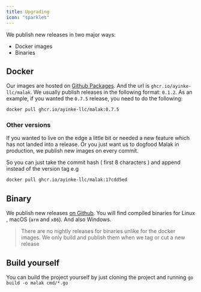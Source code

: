```yaml
---
title: Upgrading
icon: "sparkles"
---
```


We publish new releases in two major ways:

- Docker images
- Binaries

## Docker

Our images are hosted on [Github Packages](https://github.com/ayinke-llc/malak/pkgs/container/malak).
And the url is `ghcr.io/ayinke-llc/malak`. We usually publish releases in the following format: `0.1.2`. As an example,
if you wanted the `0.7.5` release, you need to do the following:

```sh
docker pull ghcr.io/ayinke-llc/malak:0.7.5
```

### Other versions

If you wanted to live on the edge a little bit or needed a new feature which has not landed into a
release. Or you just want us to dogfood Malak in production, we publish new images on every commit.

So you can just take the commit hash ( first 8 characters ) and append
instead of the version tag e.g

```sh
docker pull ghcr.io/ayinke-llc/malak:17cdd5ed
```

## Binary

We publish new releases [on Github](https://github.com/ayinke-llc/malak/releases). You will
find compiled binaries for Linux , macOS (`arm` and `x86`). And also Windows.

> There are no nightly releases for binaries unlike for the docker images. We only build and publish them when we tag or cut a new release

## Build yourself

You can build the project yourself by just cloning the project and running `go build -o malak cmd/*.go`
